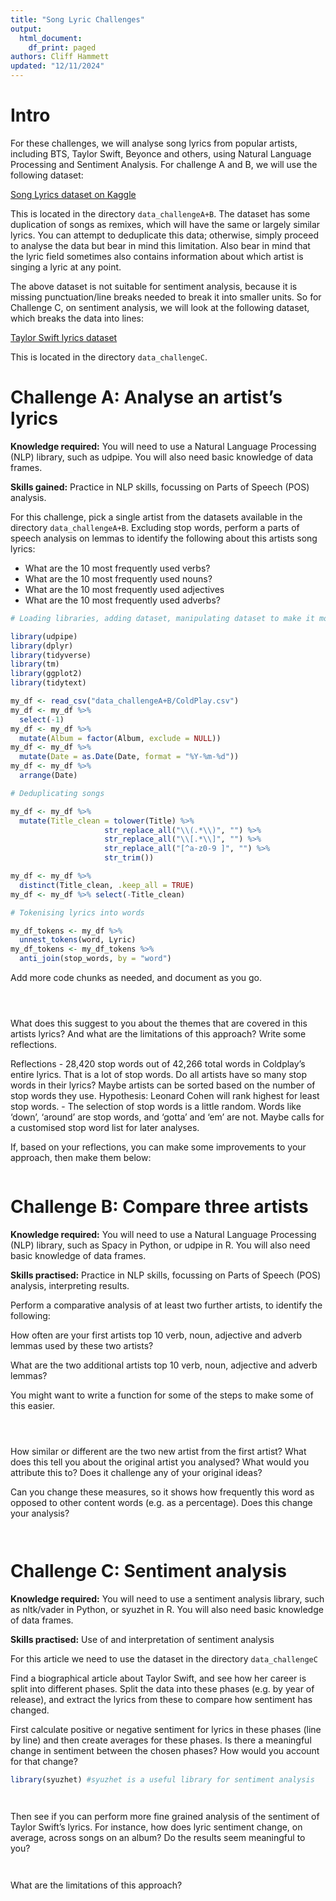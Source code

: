 ```yaml
---
title: "Song Lyric Challenges"
output:   
  html_document:
    df_print: paged
authors: Cliff Hammett
updated: "12/11/2024"
---
```


# Intro

For these challenges, we will analyse song lyrics from popular artists, including BTS, Taylor Swift, Beyonce and others, using Natural Language Processing and Sentiment Analysis. For challenge A and B, we will use the following dataset:

[Song Lyrics dataset on Kaggle](https://www.kaggle.com/datasets/deepshah16/song-lyrics-dataset)

This is located in the directory `data_challengeA+B`. The dataset has some duplication of songs as remixes, which will have the same or largely similar lyrics. You can attempt to deduplicate this data; otherwise, simply proceed to analyse the data but bear in mind this limitation. Also bear in mind that the lyric field sometimes also contains information about which artist is singing a lyric at any point.

The above dataset is not suitable for sentiment analysis, because it is missing punctuation/line breaks needed to break it into smaller units. So for Challenge C, on sentiment analysis, we will look at the following dataset, which breaks the data into lines:

[Taylor Swift lyrics dataset](https://www.kaggle.com/datasets/PromptCloudHQ/taylor-swift-song-lyrics-from-all-the-albums)

This is located in the directory `data_challengeC`.

# Challenge A: Analyse an artist’s lyrics

**Knowledge required:** You will need to use a Natural Language Processing (NLP) library, such as udpipe. You will also need basic knowledge of data frames.

**Skills gained:** Practice in NLP skills, focussing on Parts of Speech (POS) analysis.

For this challenge, pick a single artist from the datasets available in the directory `data_challengeA+B`. Excluding stop words, perform a parts of speech analysis on lemmas to identify the following about this artists song lyrics:

* What are the 10 most frequently used verbs?
* What are the 10 most frequently used nouns?
* What are the 10 most frequently used adjectives
* What are the 10 most frequently used adverbs?

```r
# Loading libraries, adding dataset, manipulating dataset to make it more amenable for analysis.

library(udpipe) 
library(dplyr)
library(tidyverse)
library(tm)
library(ggplot2)
library(tidytext)

my_df <- read_csv("data_challengeA+B/ColdPlay.csv")
my_df <- my_df %>%
  select(-1)
my_df <- my_df %>%
  mutate(Album = factor(Album, exclude = NULL))
my_df <- my_df %>%
  mutate(Date = as.Date(Date, format = "%Y-%m-%d"))
my_df <- my_df %>%
  arrange(Date)

# Deduplicating songs

my_df <- my_df %>%
  mutate(Title_clean = tolower(Title) %>%
                     str_replace_all("\\(.*\\)", "") %>% 
                     str_replace_all("\\[.*\\]", "") %>% 
                     str_replace_all("[^a-z0-9 ]", "") %>% 
                     str_trim()) 

my_df <- my_df %>%
  distinct(Title_clean, .keep_all = TRUE)
my_df <- my_df %>% select(-Title_clean)

# Tokenising lyrics into words

my_df_tokens <- my_df %>%
  unnest_tokens(word, Lyric)
my_df_tokens <- my_df_tokens %>%
  anti_join(stop_words, by = "word")

```

Add more code chunks as needed, and document as you go.

```r

```

```r

```

```r

```

What does this suggest to you about the themes that are covered in this artists lyrics? And what are the limitations of this approach? Write some reflections.

Reflections
- 28,420 stop words out of 42,266 total words in Coldplay's entire lyrics. That is a lot of stop words. Do all artists have so many stop words in their lyrics? Maybe artists can be sorted based on the number of stop words they use. Hypothesis: Leonard Cohen will rank highest for least stop words.
- The selection of stop words is a little random. Words like 'down', 'around' are stop words, and 'gotta' and 'em' are not. Maybe calls for a customised stop word list for later analyses.

If, based on your reflections, you can make some improvements to your approach, then make them below:

```r

```



# Challenge B: Compare three artists

**Knowledge required:** You will need to use a Natural Language Processing (NLP) library, such as Spacy in Python, or udpipe in R. You will also need basic knowledge of data frames.

**Skills practised:** Practice in NLP skills, focussing on Parts of Speech (POS) analysis, interpreting results.

Perform a comparative analysis of at least two further artists, to identify the following:

How often are your first artists top 10 verb, noun, adjective and adverb lemmas used by these two artists?

What are the two additional artists top 10 verb, noun, adjective and adverb lemmas?

You might want to write a function for some of the steps to make some of this easier.

```r

```

```r

```

```r

```

How similar or different are the two new artist from the first artist? What does this tell you about the original artist you analysed? What would you attribute this to? Does it challenge any of your original ideas?

Can you change these measures, so it shows how frequently this word as opposed to other content words (e.g. as a percentage). Does this change your analysis?

```r

```

```r

```


# Challenge C: Sentiment analysis

**Knowledge required:** You will need to use a sentiment analysis library, such as nltk/vader in Python, or syuzhet in R. You will also need basic knowledge of data frames.

**Skills practised:** Use of and interpretation of sentiment analysis

For this article we need to use the dataset in the directory `data_challengeC`

Find a biographical article about Taylor Swift, and see how her career is split into different phases. Split the data into these phases (e.g. by year of release), and extract the lyrics from these to compare how sentiment has changed.

First calculate positive or negative sentiment for lyrics in these phases (line by line) and then create averages for these phases. Is there a meaningful change in sentiment between the chosen phases? How would you account for that change?


```r
library(syuzhet) #syuzhet is a useful library for sentiment analysis
```

```r

```

```r

```

Then see if you can perform more fine grained analysis of the sentiment of Taylor Swift's lyrics. For instance, how does lyric sentiment change, on average, across songs on an album? Do the results seem meaningful to you?

```r

```

```r

```

What are the limitations of this approach?


